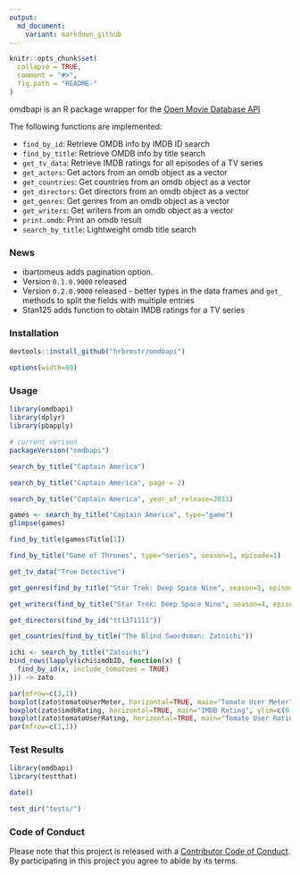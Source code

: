 ```yaml
---
output:
  md_document:
    variant: markdown_github
---
```


<!-- README.md is generated from README.Rmd. Please edit that file -->

```r
knitr::opts_chunk$set(
  collapse = TRUE,
  comment = "#>",
  fig.path = "README-"
)
```

omdbapi is an R package wrapper for the [Open Movie Database API](http://www.omdbapi.com/)

The following functions are implemented:

- `find_by_id`:	Retrieve OMDB info by IMDB ID search
- `find_by_title`:	Retrieve OMDB info by title search
- `get_tv_data`:	Retrieve IMDB ratings for all episodes of a TV series
- `get_actors`:	Get actors from an omdb object as a vector
- `get_countries`:	Get countries from an omdb object as a vector
- `get_directors`:	Get directors from an omdb object as a vector
- `get_genres`:	Get genres from an omdb object as a vector
- `get_writers`:	Get writers from an omdb object as a vector
- `print.omdb`:	Print an omdb result
- `search_by_title`:	Lightweight omdb title search

### News

- ibartomeus adds pagination option.
- Version `0.1.0.9000` released
- Version `0.2.0.9000` released - better types in the data frames and `get_` methods to split the fields with multiple entries
- Stan125 adds function to obtain IMDB ratings for a TV series

### Installation

```r
devtools::install_github("hrbrmstr/omdbapi")
```

```r
options(width=80)
```

### Usage

```r
library(omdbapi)
library(dplyr)
library(pbapply)

# current verison
packageVersion("omdbapi")

search_by_title("Captain America")

search_by_title("Captain America", page = 2)

search_by_title("Captain America", year_of_release=2013)

games <- search_by_title("Captain America", type="game")
glimpse(games)

find_by_title(games$Title[1])

find_by_title("Game of Thrones", type="series", season=1, episode=1)

get_tv_data("True Detective")

get_genres(find_by_title("Star Trek: Deep Space Nine", season=5, episode=7))

get_writers(find_by_title("Star Trek: Deep Space Nine", season=4, episode=6))

get_directors(find_by_id("tt1371111"))

get_countries(find_by_title("The Blind Swordsman: Zatoichi"))

ichi <- search_by_title("Zatoichi")
bind_rows(lapply(ichi$imdbID, function(x) {
  find_by_id(x, include_tomatoes = TRUE)
})) -> zato

par(mfrow=c(3,1)) 
boxplot(zato$tomatoUserMeter, horizontal=TRUE, main="Tomato User Meter", ylim=c(0, 100))
boxplot(zato$imdbRating, horizontal=TRUE, main="IMDB Rating", ylim=c(0, 10))
boxplot(zato$tomatoUserRating, horizontal=TRUE, main="Tomato User Rating", ylim=c(0, 5))
par(mfrow=c(1,1))

```

### Test Results

```r
library(omdbapi)
library(testthat)

date()

test_dir("tests/")
```

### Code of Conduct

Please note that this project is released with a [Contributor Code of Conduct](CONDUCT.md). 
By participating in this project you agree to abide by its terms.
